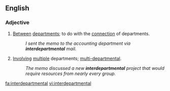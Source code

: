 ==English==

===Adjective===
{{en-adj}}

# [[between|Between]] [[department]]s; to do with the [[connection]] of departments.
#:''I sent the memo to the accounting department via '''interdepartmental''' mail.''
# [[involve|Involving]] [[multiple]] departments; [[multi-departmental]].
#:''The memo discussed a new '''interdepartmental''' project that would require resources from nearly every group.''

[[fa:interdepartmental]]
[[vi:interdepartmental]]
